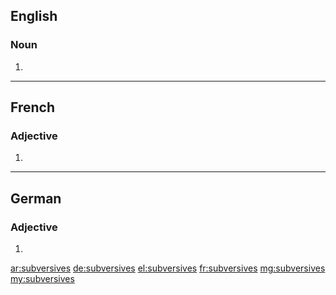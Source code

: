 ==English==

===Noun===
{{head|en|plural}}

# {{plural of|subversive|lang=en|nocat=1}}

----

==French==

===Adjective===
{{fr-adj-form}} {{f-p}}

# {{feminine plural of|subversif|lang=fr}}

----

==German==

===Adjective===
{{head|de|adjective form}}

# {{inflected form of|subversiv|lang=de}}

[[ar:subversives]]
[[de:subversives]]
[[el:subversives]]
[[fr:subversives]]
[[mg:subversives]]
[[my:subversives]]